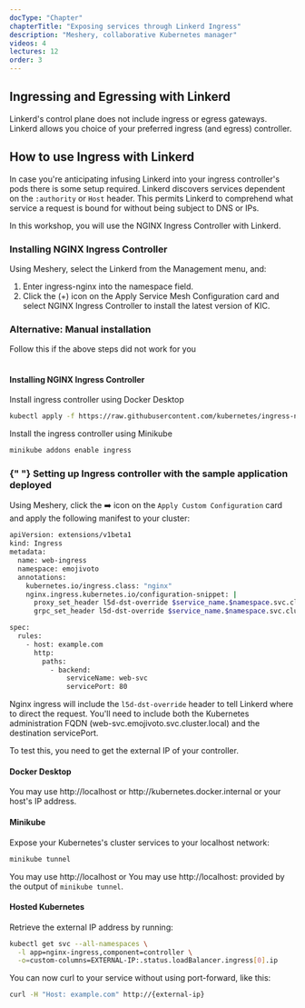 ```yaml
---
docType: "Chapter"
chapterTitle: "Exposing services through Linkerd Ingress"
description: "Meshery, collaborative Kubernetes manager"
videos: 4
lectures: 12
order: 3
---
```




<ChapterStyle>

<h2 className="chapter-sub-heading">Ingressing and Egressing with Linkerd</h2>

Linkerd's control plane does not include ingress or egress gateways. Linkerd allows you choice of your preferred ingress (and egress) controller.

<h2 className="chapter-sub-heading">How to use Ingress with Linkerd</h2>

In case you're anticipating infusing Linkerd into your ingress controller's pods there is some setup required. Linkerd discovers
services dependent on the `:authority` or `Host` header. This permits Linkerd to comprehend what service a request is bound for without
being subject to DNS or IPs.

In this workshop, you will use the NGINX Ingress Controller with Linkerd.

<h3 className="chapter-sub-heading"> Installing NGINX Ingress Controller</h3>

Using Meshery, select the Linkerd from the Management menu, and:

1. Enter ingress-nginx into the namespace field.
1. Click the (+) icon on the Apply Service Mesh Configuration card and select NGINX Ingress Controller to install the latest version of KIC.

<h3>Alternative: Manual installation</h3>
Follow this if the above steps did not work for you

<br />
<br />

<h4 className="chapter-alt-heading"> Installing NGINX Ingress Controller</h4>

Install ingress controller using Docker Desktop

```sh
kubectl apply -f https://raw.githubusercontent.com/kubernetes/ingress-nginx/controller-v0.40.2/deploy/static/provider/cloud/deploy.yaml
```

Install the ingress controller using Minikube

```sh
minikube addons enable ingress
```

<h3 className="chapter-sub-heading">
  {" "}
  Setting up Ingress controller with the sample application deployed
</h3>

Using Meshery, click the ➡️ icon on the `Apply Custom Configuration` card and apply the following manifest to your cluster:

```sh
apiVersion: extensions/v1beta1
kind: Ingress
metadata:
  name: web-ingress
  namespace: emojivoto
  annotations:
    kubernetes.io/ingress.class: "nginx"
    nginx.ingress.kubernetes.io/configuration-snippet: |
      proxy_set_header l5d-dst-override $service_name.$namespace.svc.cluster.local:$service_port;
      grpc_set_header l5d-dst-override $service_name.$namespace.svc.cluster.local:$service_port;

spec:
  rules:
    - host: example.com
      http:
        paths:
          - backend:
              serviceName: web-svc
              servicePort: 80
```

Nginx ingress will include the `l5d-dst-override` header to tell Linkerd where to direct the request.
You'll need to include both the Kubernetes administration FQDN (web-svc.emojivoto.svc.cluster.local) and the destination servicePort.

To test this, you need to get the external IP of your controller.

<h4 className="chapter-sub-heading"> Docker Desktop</h4>

You may use http://localhost or <span>http://</span>kubernetes.docker.internal or your host's IP address.

<h4 className="chapter-sub-heading"> Minikube</h4>

Expose your Kubernetes's cluster services to your localhost network:

```sh
minikube tunnel
```

You may use http://localhost or You may use http://localhost: provided by the output of `minikube tunnel`.

<h4 className="chapter-sub-heading">Hosted Kubernetes</h4>

Retrieve the external IP address by running:

```sh
kubectl get svc --all-namespaces \
  -l app=nginx-ingress,component=controller \
  -o=custom-columns=EXTERNAL-IP:.status.loadBalancer.ingress[0].ip
```

You can now curl to your service without using port-forward, like this:

```sh
curl -H "Host: example.com" http://{external-ip}
```

<br />

</ChapterStyle>
